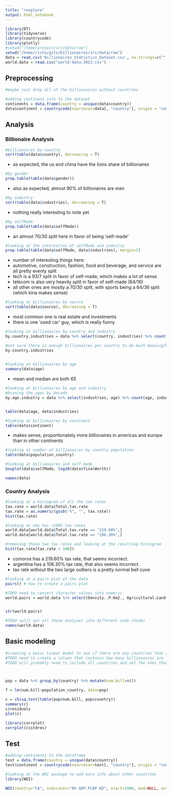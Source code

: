 ```yaml
---
title: "rexplore"
output: html_notebook
---
```


```r
library(DT)
library(tidyverse)
library(countrycode)
library(plotly)
#setwd("/home/project/src/data/raw")
setwd("/home/risto/gits/billionaires/src/data/raw")
data = read.csv('Billionaires_Statistics_Dataset.csv', na.strings=c("","NA"))
world.data = read.csv("world-data-2023.csv")
```

## Preprocessing
```r
#maybe just drop all of the billionaires without countries

#adding continent info to the dataset
continents = data.frame(country = unique(data$country))
data$continent = countrycode(sourcevar=data[, "country"], origin = "country.name", destination="continent")

```

## Analysis
### Billionaire Analysis
```r
#billionaires by country
sort(table(data$country), decreasing = T)
```
- as expected, the us and china have the lions share of billionaires
```r
#by gender
prop.table(table(data$gender))
```
- also as expected, almost 90% of billionaires are men 

```r
#by industry
sort(table(data$industries), decreasing = T)
```
- nothing really interesting to note yet

```r
#by selfMade
prop.table(table(data$selfMade))
```
- an almost 70/30 split here in favor of being 'self-made'

```r
#looking at the intersecton of selfMade and industry
prop.table(table(data$selfMade, data$industries), margin=2)
```
- number of interesting things here:
- automotive, construction, fashion, food and beverage, and service are all pretty evenly split
- tech is a 93/7 split in favor of self-made, which makes a lot of sense
- telecom is also very heavily split in favor of self-made (84/16)
- all other ones are mostly a 70/30 split, with sports being a 64/36 split (which kina makes sense)


```r
#looking at billionaires by source
sort(table(data$source), decreasing = T)
```
- most common one is real estate and investments
- there is one 'used car' guy, which is really funny

```r
#looking at billionaires by country and industry
by.country.industries = data %>% select(country, industries) %>% count(country, industries)

#not sure there is enough billionaires per country to do much meaningful analysis on it 
by.country.industries
 
```

```r
#looking at billionaires by age
summary(data$age)
```
- mean and median are both 65

```r
#looking at billionaires by age and industry
#binning the ages by decade
by.age.industry = data %>% select(industries, age) %>% count(age, industries)


table(data$age, data$industries)

```

```r
#looking at billionaires by continent
table(data$continent)
```
- makes sense, proportionately more billionaires in americas and europe than in other continents

```r
#looking at number of billionaires by country population
table(data$population_country)
```

```r
#looking at billionaires and self made
boxplot(data$selfMade, log10(data$finalWorth))


```


```r
names(data)
```



### Country Analysis
```r
#looking at a histogram of all the tax rates
tax.rate = world.data$Total.tax.rate
tax.rate = as.numeric(gsub("%", "", tax.rate))
hist(tax.rate)

#looking at who has >100% tax rates
world.data[world.data$Total.tax.rate == "219.60%",]
world.data[world.data$Total.tax.rate == "106.30%",]

#removing those two tax rates and looking at the resulting histogram
hist(tax.rate[tax.rate < 100])

```
- comoros has a 219.60% tax rate, that seems incorrect. 
- argentina has a 106.30% tax rate, that also seems incorrect. 
- tax rate without the two large outliers is a pretty normal bell cuve 

```r
#looking at a pairs plot of the data 
pairs() # how to create a pairs plot

#TODO need to convert character values into numeric
world.pairs = world.data %>% select(Density..P.Km2., Agricultural.Land...., Land.Area.Km2., Armed.Forces.size, Birth.Rate, Co2.Emissions, CPI, CPI.Change...., Fertility.Rate, Forested.Area...., Gasoline.Price,  GDP, Gross.primary.education.enrollment...., Gross.tertiary.education.enrollment...., Infant.mortality, Life.expectancy, Maternal.mortality.ratio, Minimum.wage, Out.of.pocket.health.expenditure, Physicians.per.thousand, Population, Population..Labor.force.participation...., Tax.revenue...., Total.tax.rate, Unemployment.rate, Urban_population)


str(world.pairs)

```


```r
#TODO split out all these analyses into different code chunks
names(world.data)

```

## Basic modeling
```r
#creating a basic linear model to see if there are any countries that are over/under represented
#TODO need to create a column that contains how many billionaires are from each country 
#TODO will probably need to include all countries and set the ones that have no billionaires to 0



pop = data %>% group_by(country) %>% mutate(num.bill=n())

f = lm(num.bill~population_country, data=pop)

c = chisq.test(table(pop$num.bill, pop$country))
summary(c)
c$residuals
plot(c)

library(corrplot)
corrplot(c$stdres)
```

## Test
```r
#adding continents to the dataframe
test = data.frame(country = unique(data$country))
test$continent = countrycode(sourcevar=test[, "country"], origin = "country.name", destination="continent")


```

```r
#looking at the WDI package to add more info about other countries
library(WDI)

WDI(country="CA", indicator="NY.GDP.PCAP.KD", start=1960, end=NULL, extra=FALSE, cache=NULL, latest=NULL, language="en" )
```
